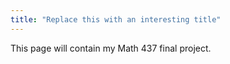 ```yaml
---
title: "Replace this with an interesting title"
---
```


This page will contain my Math 437 final project.
